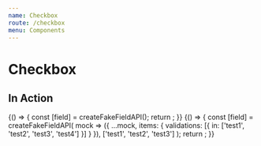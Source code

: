 ```yaml
---
name: Checkbox
route: /checkbox
menu: Components
---
```


# Checkbox


## In Action

<Playground>
  {() => {
    const [field] = createFakeFieldAPI();
    return <CheckboxEditor field={field} isInitiallyDisabled={false} />;
  }}
</Playground>

<Playground>
  {() => {
    const [field] = createFakeFieldAPI(
      mock => ({
        ...mock,
        items: {
          validations: [{ in: ['test1', 'test2', 'test3', 'test4'] }]
        }
      }),
      ['test1', 'test2', 'test3']
    );
    return <CheckboxEditor field={field} isInitiallyDisabled={false} />;
  }}
</Playground>
